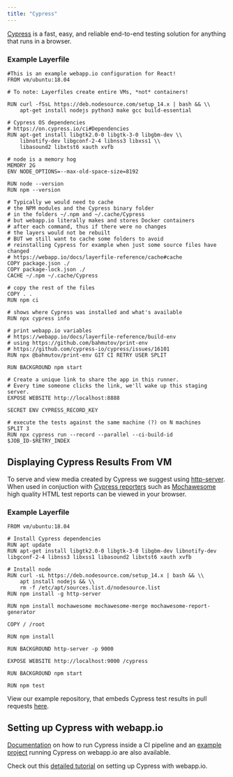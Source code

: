 ```yaml
---
title: "Cypress"
---
```


[Cypress](https://www.cypress.io/) is a fast, easy, and reliable end-to-end
testing solution for anything that runs in a browser.

### Example Layerfile

```docker Layerfile
#This is an example webapp.io configuration for React!
FROM vm/ubuntu:18.04

# To note: Layerfiles create entire VMs, *not* containers!

RUN curl -fSsL https://deb.nodesource.com/setup_14.x | bash && \\
    apt-get install nodejs python3 make gcc build-essential

# Cypress OS dependencies
# https://on.cypress.io/ci#Dependencies
RUN apt-get install libgtk2.0-0 libgtk-3-0 libgbm-dev \\
    libnotify-dev libgconf-2-4 libnss3 libxss1 \\
    libasound2 libxtst6 xauth xvfb

# node is a memory hog
MEMORY 2G
ENV NODE_OPTIONS=--max-old-space-size=8192

RUN node --version
RUN npm --version

# Typically we would need to cache
# the NPM modules and the Cypress binary folder
# in the folders ~/.npm and ~/.cache/Cypress
# but webapp.io literally makes and stores Docker containers
# after each command, thus if there were no changes
# the layers would not be rebuilt
# BUT we still want to cache some folders to avoid
# reinstalling Cypress for example when just some source files have changed
# https://webapp.io/docs/layerfile-reference/cache#cache
COPY package.json ./
COPY package-lock.json ./
CACHE ~/.npm ~/.cache/Cypress

# copy the rest of the files
COPY . .
RUN npm ci

# shows where Cypress was installed and what's available
RUN npx cypress info

# print webapp.io variables
# https://webapp.io/docs/layerfile-reference/build-env
# using https://github.com/bahmutov/print-env
# https://github.com/cypress-io/cypress/issues/16101
RUN npx @bahmutov/print-env GIT CI RETRY USER SPLIT

RUN BACKGROUND npm start

# Create a unique link to share the app in this runner.
# Every time someone clicks the link, we'll wake up this staging server.
EXPOSE WEBSITE http://localhost:8888

SECRET ENV CYPRESS_RECORD_KEY

# execute the tests against the same machine (?) on N machines
SPLIT 3
RUN npx cypress run --record --parallel --ci-build-id $JOB_ID-$RETRY_INDEX
```

## Displaying Cypress Results From VM

To serve and view media created by Cypress we suggest using
[http-server](https://www.npmjs.com/package/http-server). When used in
conjuction with
[Cypress reporters](https://docs.cypress.io/guides/tooling/reporters) such as
[Mochawesome](https://github.com/adamgruber/mochawesome-report-generator) high
quality HTML test reports can be viewed in your browser.

### Example Layerfile

```docker Layerfile
FROM vm/ubuntu:18.04

# Install Cypress dependencies
RUN apt update
RUN apt-get install libgtk2.0-0 libgtk-3-0 libgbm-dev libnotify-dev libgconf-2-4 libnss3 libxss1 libasound2 libxtst6 xauth xvfb

# Install node
RUN curl -sL https://deb.nodesource.com/setup_14.x | bash && \\
    apt install nodejs && \\
    rm -f /etc/apt/sources.list.d/nodesource.list
RUN npm install -g http-server

RUN npm install mochawesome mochawesome-merge mochawesome-report-generator

COPY / /root

RUN npm install

RUN BACKGROUND http-server -p 9000

EXPOSE WEBSITE http://localhost:9000 /cypress

RUN BACKGROUND npm start

RUN npm test
```

View our example repository, that embeds Cypress test results in pull requests
[here](https://github.com/webappio/CypressMochawesomeExample).

## Setting up Cypress with webapp.io

[Documentation](https://docs.cypress.io/guides/continuous-integration/introduction#Setting-up-CI)
on how to run Cypress inside a CI pipeline and an
[example project](https://github.com/bahmutov/cypress-example-layerci) running
Cypress on webapp.io are also available.

Check out this [detailed tutorial](../integrations/cypress) on setting up
Cypress with webapp.io.
